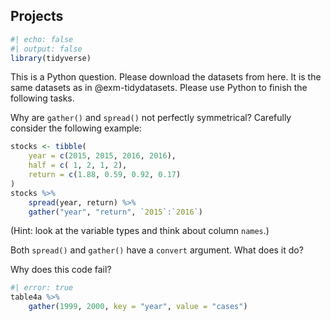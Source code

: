 ## Projects



```r
#| echo: false
#| output: false
library(tidyverse)
```


::: {#exr-}
This is a Python question. Please download the datasets from here. It is the same datasets as in @exm-tidydatasets. Please use Python to finish the following tasks.
:::


::: {#exr-}
Why are `gather()` and `spread()` not perfectly symmetrical? Carefully consider the following example:


```r
stocks <- tibble(
    year = c(2015, 2015, 2016, 2016),
    half = c( 1, 2, 1, 2),
    return = c(1.88, 0.59, 0.92, 0.17)
)
stocks %>%
    spread(year, return) %>%
    gather("year", "return", `2015`:`2016`)
```
(Hint: look at the variable types and think about column `names`.)

Both `spread()` and `gather()` have a `convert` argument. What does it do?
:::



::: {#exr-}
Why does this code fail?
```r
#| error: true
table4a %>%
    gather(1999, 2000, key = "year", value = "cases")
```

:::